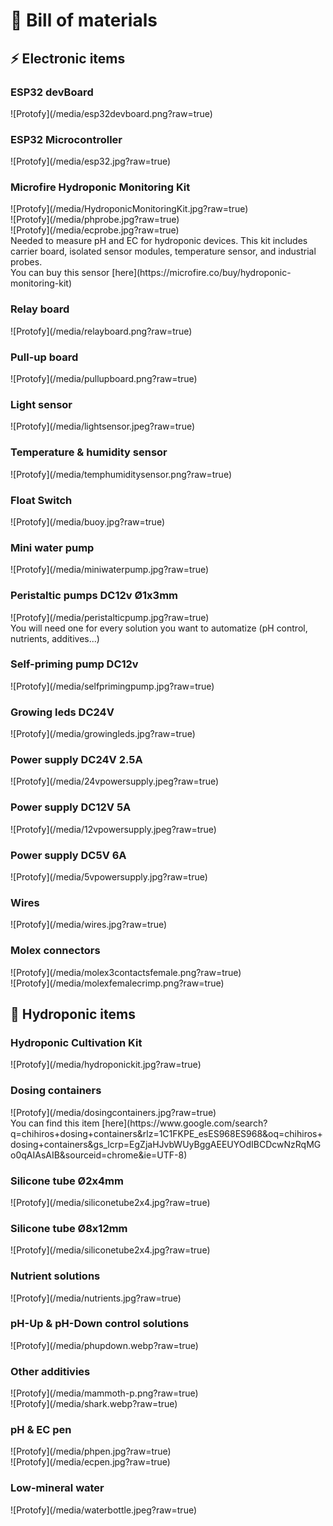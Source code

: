 
# 🛒 Bill of materials

<Cards>
  <Card title="​⚡ Electronic items" href="/Hardware/bom#-electronic-items"/>
  <Card title="🌱 Hydroponic items" href="/Hardware/bom#-hydroponic-items"/>
</Cards>

## ⚡ Electronic items

### ESP32 devBoard
<div style={{marginTop: "10px", marginBottom: "50px", width:"300px"}}>
![Protofy](/media/esp32devboard.png?raw=true)
</div>

### ESP32 Microcontroller
<div style={{marginTop: "10px", marginBottom: "50px", width:"300px"}}>
![Protofy](/media/esp32.jpg?raw=true)
</div>

### Microfire Hydroponic Monitoring Kit
<div style={{marginTop: "10px", marginBottom: "10px", display:"flex", flexDirection:"row", gap:"10px"}}>
<div style={{width:"300px"}}>
![Protofy](/media/HydroponicMonitoringKit.jpg?raw=true)
</div>
<div style={{width:"300px"}}>
![Protofy](/media/phprobe.jpg?raw=true)
</div>
<div style={{width:"300px"}}>
![Protofy](/media/ecprobe.jpg?raw=true)
</div>
</div>
<div>
Needed to measure pH and EC for hydroponic devices. This kit includes carrier board, isolated sensor modules, temperature sensor, and industrial probes.
</div>
<Callout type="info" emoji="🛒​">
You can buy this sensor
[here](https://microfire.co/buy/hydroponic-monitoring-kit)
</Callout>

### Relay board
<div style={{marginTop: "10px", marginBottom: "50px", width:"300px"}}>
![Protofy](/media/relayboard.png?raw=true)
</div>

### Pull-up board
<div style={{marginTop: "10px", marginBottom: "50px", width:"300px"}}>
![Protofy](/media/pullupboard.png?raw=true)
</div>

### Light sensor
<div style={{marginTop: "10px", marginBottom: "50px", width:"300px"}}>
![Protofy](/media/lightsensor.jpeg?raw=true)
</div>

### Temperature & humidity sensor
<div style={{marginTop: "10px", marginBottom: "50px", width:"300px"}}>
![Protofy](/media/temphumiditysensor.png?raw=true)
</div>

### Float Switch
<div style={{marginTop: "10px", marginBottom: "50px", width:"300px"}}>
![Protofy](/media/buoy.jpg?raw=true)
</div>

### Mini water pump
<div style={{marginTop: "10px", marginBottom: "50px", width:"300px"}}>
![Protofy](/media/miniwaterpump.jpg?raw=true)
</div>

### Peristaltic pumps DC12v Ø1x3mm
<div style={{marginTop: "10px", marginBottom: "0px", width:"300px"}}>
![Protofy](/media/peristalticpump.jpg?raw=true)
</div>
<div>
You will need one for every solution you want to automatize (pH control, nutrients, additives...)
</div>

### Self-priming pump DC12v
<div style={{marginTop: "10px", marginBottom: "50px", width:"300px"}}>
![Protofy](/media/selfprimingpump.jpg?raw=true)
</div>

### Growing leds DC24V
<div style={{marginTop: "10px", marginBottom: "50px", width:"400px"}}>
![Protofy](/media/growingleds.jpg?raw=true)
</div>

### Power supply DC24V 2.5A
<div style={{marginTop: "10px", marginBottom: "50px", width:"400px"}}>
![Protofy](/media/24vpowersupply.jpeg?raw=true)
</div>

### Power supply DC12V 5A
<div style={{marginTop: "10px", marginBottom: "50px", width:"400px"}}>
![Protofy](/media/12vpowersupply.jpeg?raw=true)
</div>

### Power supply DC5V 6A
<div style={{marginTop: "10px", marginBottom: "50px", width:"400px"}}>
![Protofy](/media/5vpowersupply.jpg?raw=true)
</div>

### Wires
<div style={{marginTop: "10px", marginBottom: "50px", width:"400px"}}>
![Protofy](/media/wires.jpg?raw=true)
</div>

### Molex connectors
<div style={{marginTop: "10px", marginBottom: "0px", display:"flex", flexDirection:"row", gap:"10px"}}>
<div style={{marginTop: "10px", marginBottom: "50px", width:"400px"}}>
![Protofy](/media/molex3contactsfemale.png?raw=true)
</div>
<div style={{marginTop: "10px", marginBottom: "50px", width:"400px"}}>
![Protofy](/media/molexfemalecrimp.png?raw=true)
</div>
</div>

## 🌱 Hydroponic items

### Hydroponic Cultivation Kit
<div style={{marginTop: "10px", marginBottom: "50px", width:"400px"}}>
![Protofy](/media/hydroponickit.jpg?raw=true)
</div>

### Dosing containers
<div style={{marginTop: "10px", marginBottom: "0px", width:"400px"}}>
![Protofy](/media/dosingcontainers.jpg?raw=true)
</div>
<Callout type="info">
You can find this item
[here](https://www.google.com/search?q=chihiros+dosing+containers&rlz=1C1FKPE_esES968ES968&oq=chihiros+dosing+containers&gs_lcrp=EgZjaHJvbWUyBggAEEUYOdIBCDcwNzRqMGo0qAIAsAIB&sourceid=chrome&ie=UTF-8)
</Callout>

### Silicone tube Ø2x4mm
<div style={{marginTop: "10px", marginBottom: "50px", width:"400px"}}>
![Protofy](/media/siliconetube2x4.jpg?raw=true)
</div>

### Silicone tube Ø8x12mm
<div style={{marginTop: "10px", marginBottom: "50px", width:"400px"}}>
![Protofy](/media/siliconetube2x4.jpg?raw=true)
</div>

### Nutrient solutions
<div style={{marginTop: "10px", marginBottom: "50px", width:"400px"}}>
![Protofy](/media/nutrients.jpg?raw=true)
</div>

### pH-Up & pH-Down control solutions
<div style={{marginTop: "10px", marginBottom: "50px", width:"400px"}}>
![Protofy](/media/phupdown.webp?raw=true)
</div>

### Other additivies
<div style={{marginTop: "10px", marginBottom: "0px", display:"flex", flexDirection:"row", gap:"10px"}}>
<div style={{marginTop: "10px", marginBottom: "50px", width:"300px"}}>
![Protofy](/media/mammoth-p.png?raw=true)
</div>
<div style={{marginTop: "10px", marginBottom: "50px", width:"300px"}}>
![Protofy](/media/shark.webp?raw=true)
</div>
</div>

### pH & EC pen
<div style={{marginTop: "10px", marginBottom: "0px", display:"flex", flexDirection:"row", gap:"10px"}}>
<div style={{marginTop: "10px", marginBottom: "50px", width:"100px"}}>
![Protofy](/media/phpen.jpg?raw=true)
</div>
<div style={{marginTop: "10px", marginBottom: "50px", width:"100px"}}>
![Protofy](/media/ecpen.jpg?raw=true)
</div>
</div>

### Low-mineral water
<div style={{marginTop: "10px", marginBottom: "50px", width:"400px"}}>
![Protofy](/media/waterbottle.jpeg?raw=true)
</div>